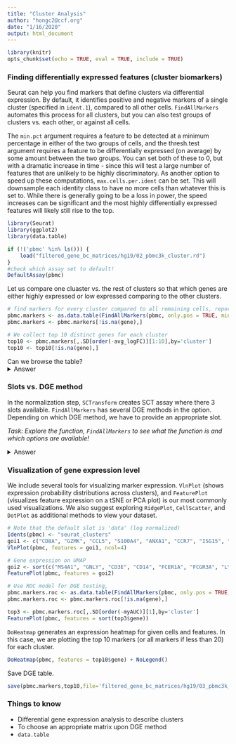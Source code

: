 ```yaml
---
title: "Cluster Analysis"
author: "hongc2@ccf.org"
date: "1/16/2020"
output: html_document
---
```


```r
library(knitr)
opts_chunk$set(echo = TRUE, eval = TRUE, include = TRUE)
```

### Finding differentially expressed features (cluster biomarkers)
Seurat can help you find markers that define clusters via differential expression. By default, it identifies positive and negative markers of a single cluster (specified in `ident.1`), compared to all other cells. `FindAllMarkers` automates this process for all clusters, but you can also test groups of clusters vs. each other, or against all cells.

The `min.pct` argument requires a feature to be detected at a minimum percentage in either of the two groups of cells, and the thresh.test argument requires a feature to be differentially expressed (on average) by some amount between the two groups. You can set both of these to 0, but with a dramatic increase in time - since this will test a large number of features that are unlikely to be highly discriminatory. As another option to speed up these computations, `max.cells.per.ident` can be set. This will downsample each identity class to have no more cells than whatever this is set to. While there is generally going to be a loss in power, the speed increases can be significant and the most highly differentially expressed features will likely still rise to the top.

```r
library(Seurat)
library(ggplot2)
library(data.table)

if (!('pbmc' %in% ls())) {
    load("filtered_gene_bc_matrices/hg19/02_pbmc3k_cluster.rd")
}
#check which assay set to default!
DefaultAssay(pbmc)
```

Let us compare one cluaster vs. the rest of clusters so that which genes are either highly expressed or low expressed comparing to the other clusters.
```r
# find markers for every cluster compared to all remaining cells, report both positives and negatives. The output DGE table is converted to data.table for better handling,
pbmc.markers <- as.data.table(FindAllMarkers(pbmc, only.pos = TRUE, min.pct = 0.25, logfc.threshold = 0.25))
pbmc.markers <- pbmc.markers[!is.na(gene),]

# We collect top 10 distinct genes for each cluster
top10 <- pbmc.markers[,.SD[order(-avg_logFC)][1:10],by='cluster']
top10 <- top10[!is.na(gene),]
```
Can we browse the table?
<details>
<summary>Answer</summary>
`View(top10)`
</details>

### Slots vs. DGE method
In the normalization step, `SCTransform` creates SCT assay where there 3 slots available. `FindAllMarkers` has several DGE methods in the option. Depending on which DGE method, we have to provide an appropriate slot.

*Task: Explore the function, `FindAllMarkers` to see what the function is and which options are available!*

<details>
  <summary>Answer</summary>
```r
?FindAllMarkers()
```
</details>


### Visualization of gene expression level
We include several tools for visualizing marker expression. `VlnPlot` (shows expression probability distributions across clusters), and `FeaturePlot` (visualizes feature expression on a tSNE or PCA plot) is our most commonly used visualizations. We also suggest exploring `RidgePlot`, `CellScatter`, and `DotPlot` as additional methods to view your dataset.

```r
# Note that the default slot is 'data' (log normalized)
Idents(pbmc) <- "seurat_clusters"
goi1 <- c("CD8A", "GZMK", "CCL5", "S100A4", "ANXA1", "CCR7", "ISG15", "CD3D")
VlnPlot(pbmc, features = goi1, ncol=4)

# Gene expression on UMAP
goi2 <- sort(c("MS4A1", "GNLY", "CD3E", "CD14", "FCER1A", "FCGR3A", "LYZ", "PPBP", "CD8A"))
FeaturePlot(pbmc, features = goi2)

# Use ROC model for DGE testing,
pbmc.markers.roc <- as.data.table(FindAllMarkers(pbmc, only.pos = TRUE, test.use='roc', min.pct = 0.25, logfc.threshold = 0.25))
pbmc.markers.roc <- pbmc.markers.roc[!is.na(gene),]

top3 <- pbmc.markers.roc[,.SD[order(-myAUC)][1],by='cluster']
FeaturePlot(pbmc, features = sort(top3$gene))
```

`DoHeatmap` generates an expression heatmap for given cells and features. In this case, we are plotting the top 10 markers (or all markers if less than 20) for each cluster.

```r
DoHeatmap(pbmc, features = top10$gene) + NoLegend()
```

Save DGE table.
```r
save(pbmc.markers,top10,file='filtered_gene_bc_matrices/hg19/03_pbmc3k_clusterAnalysis.rd',compress=TRUE)
```

### Things to know
- Differential gene expression analysis to describe clusters
- To choose an appropriate matrix upon DGE method
- `data.table`
